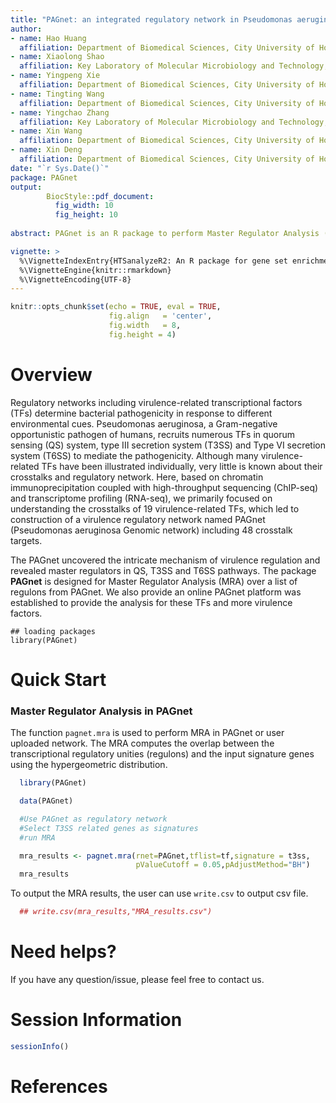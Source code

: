 ```yaml
---
title: "PAGnet: an integrated regulatory network in Pseudomonas aeruginosa "
author: 
- name: Hao Huang 
  affiliation: Department of Biomedical Sciences, City University of Hong Kong, Hong Kong
- name: Xiaolong Shao
  affiliation: Key Laboratory of Molecular Microbiology and Technology, Ministry of Education, TEDA Institute of Biological Sciences and Biotechnology, Nankai University, 23 Hongda Street, Tianjin 300457
- name: Yingpeng Xie
  affiliation: Department of Biomedical Sciences, City University of Hong Kong, Hong Kong
- name: Tingting Wang
  affiliation: Department of Biomedical Sciences, City University of Hong Kong, Hong Kong
- name: Yingchao Zhang
  affiliation: Key Laboratory of Molecular Microbiology and Technology, Ministry of Education, TEDA Institute of Biological Sciences and Biotechnology, Nankai University, 23 Hongda Street, Tianjin 300457
- name: Xin Wang
  affiliation: Department of Biomedical Sciences, City University of Hong Kong, Hong Kong
- name: Xin Deng
  affiliation: Department of Biomedical Sciences, City University of Hong Kong, Hong Kong 
date: "`r Sys.Date()`"
package: PAGnet
output: 
        BiocStyle::pdf_document:
          fig_width: 10
          fig_height: 10
        
abstract: PAGnet is an R package to perform Master Regulator Analysis (MRA) in Pseudomonas aeruginosa Genomic netork (PAGnet).

vignette: >
  %\VignetteIndexEntry{HTSanalyzeR2: An R package for gene set enrichment and network analysis of various high-throughput data}
  %\VignetteEngine{knitr::rmarkdown}
  %\VignetteEncoding{UTF-8}
---
```


```r
knitr::opts_chunk$set(echo = TRUE, eval = TRUE,
                      fig.align   = 'center',
                      fig.width   = 8,
                      fig.height = 4)
```


# Overview
Regulatory networks including virulence-related transcriptional factors (TFs) determine bacterial pathogenicity in response to different environmental cues. Pseudomonas aeruginosa, a Gram-negative opportunistic pathogen of humans, recruits numerous TFs in quorum sensing (QS) system, type III secretion system (T3SS) and Type VI secretion system (T6SS) to mediate the pathogenicity. Although many virulence-related TFs have been illustrated individually, very little is known about their crosstalks and regulatory network. Here, based on chromatin immunoprecipitation coupled with high-throughput sequencing (ChIP-seq) and transcriptome profiling (RNA-seq), we primarily focused on understanding the crosstalks of 19 virulence-related TFs, which led to construction of a virulence regulatory network named PAGnet (Pseudomonas aeruginosa Genomic network) including 48 crosstalk targets.

The PAGnet uncovered the intricate mechanism of virulence regulation and revealed master regulators in QS, T3SS and T6SS pathways. The package **PAGnet** is designed for Master Regulator Analysis (MRA) over a list of regulons from PAGnet. We also provide an online PAGnet platform was established to provide the analysis for these TFs and more virulence factors.

```
## loading packages
library(PAGnet)
```
# Quick Start
### Master Regulator Analysis in PAGnet

The function `pagnet.mra` is used to perform MRA in PAGnet or user uploaded network. The MRA computes the overlap between the transcriptional regulatory unities (regulons) and the input signature genes using the hypergeometric distribution.

```r
  library(PAGnet)

  data(PAGnet)

  #Use PAGnet as regulatory network
  #Select T3SS related genes as signatures
  #run MRA

  mra_results <- pagnet.mra(rnet=PAGnet,tflist=tf,signature = t3ss, 
                            pValueCutoff = 0.05,pAdjustMethod="BH")
  mra_results
```

To output the MRA results, the user can use `write.csv` to output csv file.

```r
  ## write.csv(mra_results,"MRA_results.csv")
```

# Need helps?

If you have any question/issue, please feel free to contact us.

# Session Information
```r
sessionInfo()
```

# References
